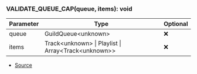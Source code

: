 ### VALIDATE_QUEUE_CAP(queue, items): void
| Parameter | Type | Optional |
| ----------- | ----------- | ----------- |
| queue | GuildQueue\<unknown> | ❌ |
| items | Track\<unknown> \| Playlist \| Array\<Track\<unknown>> | ❌ |


- [Source](https://github.com/Androz2091/discord-player/blob/f2dbc02/packages/discord-player/src/utils/Util.ts#L142)